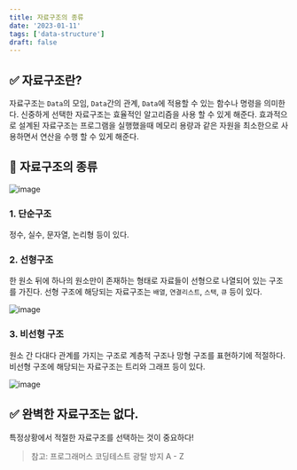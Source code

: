 ```yaml
---
title: 자료구조의 종류
date: '2023-01-11'
tags: ['data-structure']
draft: false
---
```


## ✅ 자료구조란?

자료구조는 `Data`의 모임, `Data`간의 관계, `Data`에 적용할 수 있는 함수나 명령을 의미한다. 신중하게 선택한 자료구조는 효율적인 알고리즘을 사용 할 수 있게 해준다. 효과적으로 설계된 자료구조는 프로그램을 실행했을때 메모리 용량과 같은 자원을 최소한으로 사용하면서 연산을 수행 할 수 있게 해준다.

## 📃 자료구조의 종류

![image](https://user-images.githubusercontent.com/72537762/211773319-e08ee910-1659-4a2e-b436-0290289c405e.png)

### 1. 단순구조

정수, 실수, 문자열, 논리형 등이 있다.

### 2. 선형구조

한 원소 뒤에 하나의 원소만이 존재하는 형태로 자료들이 선형으로 나열되어 있는 구조를 가진다. 선형 구조에 해당되는 자료구조는 `배열`, `연결리스트`, `스택`, `큐` 등이 있다.

![image](https://user-images.githubusercontent.com/72537762/211773562-fed1f063-17a2-45fb-b59b-b9805014a421.png)

### 3. 비선형 구조

원소 간 다대다 관계를 가지는 구조로 계층적 구조나 망형 구조를 표현하기에 적절하다. 비선형 구조에 해당되는 자료구조는 트리와 그래프 등이 있다.

![image](https://user-images.githubusercontent.com/72537762/211773622-4e385480-fa4f-4871-9d08-8f05918943f1.png)

## ✅ 완벽한 자료구조는 없다.

특정상황에서 적절한 자료구조를 선택하는 것이 중요하다!

> 참고: 프로그래머스 코딩테스트 광탈 방지 A - Z
